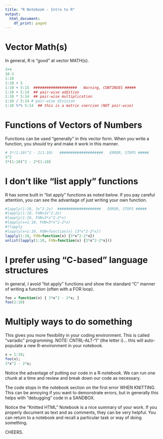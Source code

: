 ```yaml
---
title: "R Notebook - Intro to R"
output:
  html_document:
    df_print: paged
---
```


# Vector Math(s)
In general, R is "good" at vector MATH(s).

```r
3+4
10-3
1:10
1:10 + 5
1:10 + 5:15  ####################   Warning, CONTINUES #####
1:10 + 5:14  ## pair-wise addition
1:10 * 5:14  ## pair-wise multiplication
1:10 / 5:14 # pair-wise division 
1:10 %*% 5:14  ## this is a matrix coercion (NOT pair-wise)
```

# Functions of Vectors of Numbers
Functions can be used "generally" in this vector form.  When you write a function, you should try and make it work in this manner.
```r
# 3*(1:10)^2 - 2(1:10)   ####################   ERROR, STOPS #####
3^2
3*(1:10)^2 - 2*(1:10)
```

# I don't like "list apply" functions
R has some built in "list apply" functions as noted below.  If you pay careful attention, you can see the advantage of just writing your own function.
```r
#lapply(1:10, 3x^2-2x)  ####################   ERROR, STOPS #####
#lapply(1:10, FUN=3x^2-2x)
#lapply(1:10, FUN=3*x^2-2*x)
#lapply(x=1:10, FUN=3*x^2-2*x)
#?lapply
#lapply(x=1:10, FUN=function(x) {3*x^2-2*x})
lapply(1:10, FUN=function(x) {3*x^2-2*x})
unlist(lapply(1:10, FUN=function(x) {3*x^2-2*x}))
```

# I prefer using "C-based" language structures
In general, I avoid "list apply" functions and show the standard "C" manner of writing a function (often with a FOR loop).
```r
foo = function(x) { 3*x^2 - 2*x; }
foo(1:10)
```

# Multiply ways to do something
This gives you more flexibility in your coding environment.  This is called "variadic" programming.
NOTE: CNTRL-ALT-"I" (the letter i)... this will auto-populate a new R-environment in your notebook.

```r
x = 1:10;
foo(x);
3*x^2 - 2*x;
```



Notice the advantage of putting our code in a R-notebook.  We can run one chunk at a time and review and break down our code as necessary.

The code stops in the notebook section on the first error WHEN KNITTING.  This can be annoying if you want to demonstrate errors, but in generally this helps with "debugging" code in a SANDBOX.

Notice the "Knitted HTML" Notebook is a nice summary of your work.  If you properly document as text and as comments, they can be very helpful.  You can return to a notebook and recall a particular task or way of doing something.

CHEERS.